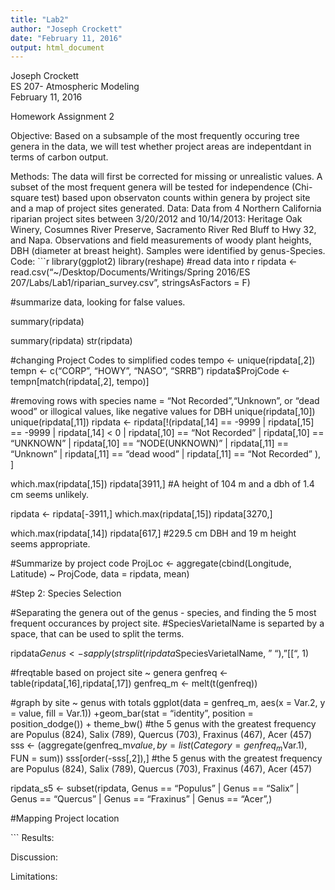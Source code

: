 ```yaml
---
title: "Lab2"
author: "Joseph Crockett"
date: "February 11, 2016"
output: html_document
---
```

Joseph Crockett  
ES 207- Atmospheric Modeling  
February 11, 2016  

Homework Assignment 2  

Objective:
Based on a subsample of the most frequently occuring tree genera in the data, we will test whether project areas are indepentdant in terms of carbon output.

Methods:
The data will first be corrected for missing or unrealistic values.  A subset of the most frequent genera will be tested for independence (Chi-square test) based upon observaton counts within genera by project site and a map of project sites generated.
  Data:
  Data from 4 Northern California riparian project sites between 3/20/2012 and 10/14/2013: Heritage Oak Winery, Cosumnes River Preserve, Sacramento River Red Bluff to Hwy 32, and Napa.  Observations and field measurements of woody plant heights, DBH (diameter at breast height).  Samples were identified by genus-Species.
  Code:
  ```r
  library(ggplot2)
  library(reshape)
  #read data into r
  ripdata <- read.csv("~/Desktop/Documents/Writings/Spring 2016/ES 207/Labs/Lab1/riparian_survey.csv", stringsAsFactors = F)
  
  #summarize data, looking for false values.
  
  summary(ripdata)
 
  summary(ripdata)
  str(ripdata)
 
 #changing Project Codes to simplified codes
 tempo <- unique(ripdata[,2])
 tempn <- c("CORP", "HOWY", "NASO", "SRRB")
 ripdata$ProjCode <- tempn[match(ripdata[,2], tempo)]
 
 #removing rows with species name = "Not Recorded","Unknown", or "dead wood" or illogical values, like negative values for DBH
 unique(ripdata[,10])
 unique(ripdata[,11])
 ripdata <- ripdata[!(ripdata[,14] == -9999 | ripdata[,15] == -9999 | ripdata[,14] < 0 | ripdata[,10] == "Not Recorded" | ripdata[,10] == "UNKNOWN" | ripdata[,10] == "NODE(UNKNOWN)" | ripdata[,11] == "Unknown" | ripdata[,11] == "dead wood" | ripdata[,11] == "Not Recorded" ), ]

which.max(ripdata[,15])
ripdata[3911,]
#A height of 104 m and a dbh of 1.4 cm seems unlikely.  

ripdata <- ripdata[-3911,]
 which.max(ripdata[,15]) 
 ripdata[3270,]
 
 which.max(ripdata[,14]) 
 ripdata[617,]
 #229.5 cm DBH and 19 m height seems appropriate.
 
 
 #Summarize by project code
 ProjLoc <- aggregate(cbind(Longitude, Latitude) ~ ProjCode, data = ripdata, mean)
 
 #Step 2: Species Selection
 
 #Separating the genera out of the genus - species, and finding the 5 most frequent occurances by project site.
 #SpeciesVarietalName is separted by a space, that can be used to split the terms.
 
 ripdata$Genus <- sapply(strsplit(ripdata$SpeciesVarietalName, " "),"[[", 1)
 
 #freqtable based on project site ~ genera
 genfreq <- table(ripdata[,16],ripdata[,17])
 genfreq_m <- melt(t(genfreq))

#graph by site ~ genus with totals
ggplot(data = genfreq_m, aes(x = Var.2, y = value, fill = Var.1)) +geom_bar(stat = "identity", position = position_dodge()) + theme_bw()
 #the 5 genus with the greatest frequency are Populus (824), Salix (789), Quercus (703), Fraxinus (467), Acer (457)
 sss <- (aggregate(genfreq_m$value, by = list(Category = genfreq_m$Var.1), FUN = sum))
 sss[order(-sss[,2]),]
 #the 5 genus with the greatest frequency are Populus (824), Salix (789), Quercus (703), Fraxinus (467), Acer (457)
 
ripdata_s5 <- subset(ripdata, Genus == "Populus" | Genus == "Salix" | Genus == "Quercus" | Genus == "Fraxinus" | Genus == "Acer",)
 
 
 
 #Mapping Project location
 
 
 ``` 
Results:

Discussion:

Limitations: